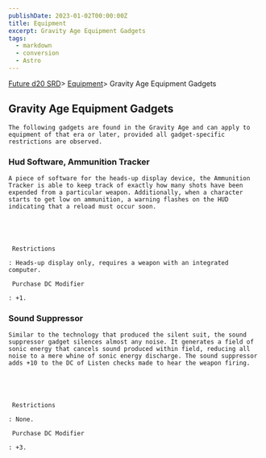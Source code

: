 ```yaml
---
publishDate: 2023-01-02T00:00:00Z
title: Equipment
excerpt: Gravity Age Equipment Gadgets
tags:
  - markdown
  - conversion
  - Astro
---
```







[Future d20 SRD](/#futureD20)> [Equipment](future-d20-srd-equipment-index)> Gravity Age Equipment Gadgets
    




## Gravity Age Equipment Gadgets
   



    The following gadgets are found in the Gravity Age and can apply to equipment of that era or later, provided all gadget-specific restrictions are observed.
   


### Hud Software, Ammunition Tracker
   



    A piece of software for the heads-up display device, the Ammunition Tracker is able to keep track of exactly how many shots have been expended from a particular weapon. Additionally, when a character starts to get low on ammunition, a warning flashes on the HUD indicating that a reload must occur soon.
   




     Restrictions
    
    : Heads-up display only, requires a weapon with an integrated computer.
    
     Purchase DC Modifier
    
    : +1.
   


### Sound Suppressor
   



    Similar to the technology that produced the silent suit, the sound suppressor gadget silences almost any noise. It generates a field of sonic energy that cancels sound produced within field, reducing all noise to a mere whine of sonic energy discharge. The sound suppressor adds +10 to the DC of Listen checks made to hear the weapon firing.
   




     Restrictions
    
    : None.
    
     Purchase DC Modifier
    
    : +3.
   





